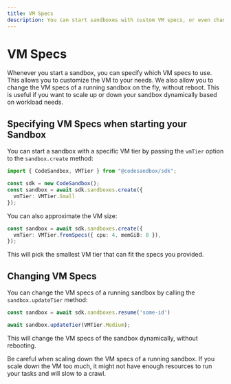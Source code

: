 ```yaml
---
title: VM Specs
description: You can start sandboxes with custom VM specs, or even change the VM specs of a running sandbox.
---
```



# VM Specs

Whenever you start a sandbox, you can specify which VM specs to use. This allows you to customize the VM to your needs. We also allow you to change the VM specs of a running sandbox on the fly,
without reboot. This is useful if you want to scale up or down your sandbox dynamically based on workload needs.

## Specifying VM Specs when starting your Sandbox

You can start a sandbox with a specific VM tier by passing the `vmTier` option to the `sandbox.create` method:

```ts
import { CodeSandbox, VMTier } from "@codesandbox/sdk";

const sdk = new CodeSandbox();
const sandbox = await sdk.sandboxes.create({
  vmTier: VMTier.Small
});
```

You can also approximate the VM size:

```ts
const sandbox = await sdk.sandboxes.create({
  vmTier: VMTier.fromSpecs({ cpu: 4, memGiB: 8 }),
});
```

This will pick the smallest VM tier that can fit the specs you provided.

## Changing VM Specs

You can change the VM specs of a running sandbox by calling the `sandbox.updateTier` method:

```ts
const sandbox = await sdk.sandboxes.resume('some-id')

await sandbox.updateTier(VMTier.Medium);
```

This will change the VM specs of the sandbox dynamically, without rebooting.

<Callout>
  Be careful when scaling down the VM specs of a running sandbox. If you scale down the VM too much, it might not have enough resources to run your tasks and will slow to a crawl.
</Callout>
